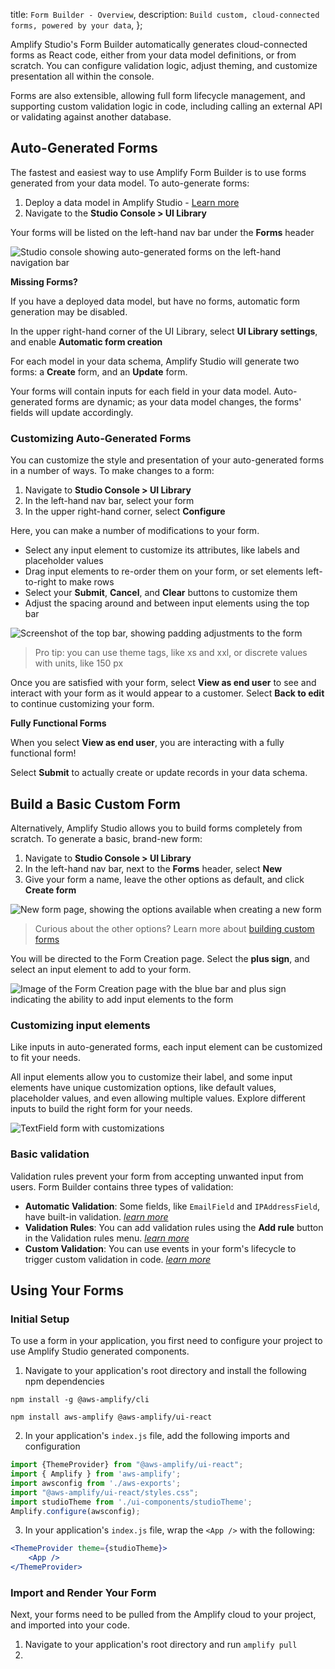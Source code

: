   title: `Form Builder - Overview`,
  description: `Build custom, cloud-connected forms, powered by your data`,
};

Amplify Studio's Form Builder automatically generates cloud-connected forms as React code, either from your data model definitions, or from scratch. You can configure validation logic, adjust theming, and customize presentation all within the console. 

Forms are also extensible, allowing full form lifecycle management, and supporting custom validation logic in code, including calling an external API or validating against another database.

## Auto-Generated Forms

The fastest and easiest way to use Amplify Form Builder is to use forms generated from your data model. To auto-generate forms:

1. Deploy a data model in Amplify Studio - [Learn more](data/data-model/)
2. Navigate to the **Studio Console > UI Library**

Your forms will be listed on the left-hand nav bar under the **Forms** header

![Studio console showing auto-generated forms on the left-hand navigation bar](/images/console/formbuilder/overview1.png)

<Callout info>

**Missing Forms?**

If you have a deployed data model, but have no forms, automatic form generation may be disabled. 

In the upper right-hand corner of the UI Library, select **UI Library settings**, and enable **Automatic form creation**

</Callout>

For each model in your data schema, Amplify Studio will generate two forms: a **Create** form, and an **Update** form. 

Your forms will contain inputs for each field in your data model. Auto-generated forms are dynamic; as your data model changes, the forms' fields will update accordingly.

### Customizing Auto-Generated Forms

You can customize the style and presentation of your auto-generated forms in a number of ways. To make changes to a form:

1. Navigate to **Studio Console > UI Library**
2. In the left-hand nav bar, select your form
3. In the upper right-hand corner, select **Configure**

Here, you can make a number of modifications to your form. 

- Select any input element to customize its attributes, like labels and placeholder values
- Drag input elements to re-order them on your form, or set elements left-to-right to make rows
- Select your **Submit**, **Cancel**, and **Clear** buttons to customize them
- Adjust the spacing around and between input elements using the top bar

![Screenshot of the top bar, showing padding adjustments to the form](/images/console/formbuilder/overview5.png)
>Pro tip: you can use theme tags, like xs and xxl, or discrete values with units, like 150 px

Once you are satisfied with your form, select **View as end user** to see and interact with your form as it would appear to a customer. Select **Back to edit** to continue customizing your form.

<Callout info>

**Fully Functional Forms**

When you select **View as end user**, you are interacting with a fully functional form!

Select **Submit** to actually create or update records in your data schema.

</Callout>

## Build a Basic Custom Form

Alternatively, Amplify Studio allows you to build forms completely from scratch. To generate a basic, brand-new form:

1. Navigate to **Studio Console > UI Library**
2. In the left-hand nav bar, next to the **Forms** header, select **New**
3. Give your form a name, leave the other options as default, and click **Create form**

![New form page, showing the options available when creating a new form](/images/console/formbuilder/overview2.png)
>Curious about the other options? Learn more about [building custom forms]()

You will be directed to the Form Creation page. Select the **plus sign**, and select an input element to add to your form. 

![Image of the Form Creation page with the blue bar and plus sign indicating the ability to add input elements to the form](/images/console/formbuilder/overview3.png)


### Customizing input elements

Like inputs in auto-generated forms, each input element can be customized to fit your needs. 

All input elements allow you to customize their label, and some input elements have unique customization options, like default values, placeholder values, and even allowing multiple values. Explore different inputs to build the right form for your needs.

![TextField form with customizations](/images/console/formbuilder/overview4.png)

### Basic validation

Validation rules prevent your form from accepting unwanted input from users. Form Builder contains three types of validation:

- **Automatic Validation**: Some fields, like `EmailField` and `IPAddressField`, have built-in validation.   *[learn more]()*
- **Validation Rules**: You can add validation rules using the **Add rule** button in the Validation rules menu.   *[learn more]()*
- **Custom Validation**: You can use events in your form's lifecycle to trigger custom validation in code.   *[learn more]()*

## Using Your Forms

### Initial Setup

To use a form in your application, you first need to configure your project to use Amplify Studio generated components. 

1. Navigate to your application's root directory and install the following npm dependencies

```
npm install -g @aws-amplify/cli
```

```
npm install aws-amplify @aws-amplify/ui-react
```

2. In your application's `index.js` file, add the following imports and configuration

```jsx
import {ThemeProvider} from "@aws-amplify/ui-react";
import { Amplify } from 'aws-amplify';
import awsconfig from './aws-exports';
import "@aws-amplify/ui-react/styles.css";
import studioTheme from './ui-components/studioTheme';
Amplify.configure(awsconfig);
```
3. In your application's `index.js` file, wrap the `<App />` with the following:

```jsx
<ThemeProvider theme={studioTheme}>
    <App />
</ThemeProvider>
```

### Import and Render Your Form

Next, your forms need to be pulled from the Amplify cloud to your project, and imported into your code. 

1. Navigate to your application's root directory and run `amplify pull`
2. 